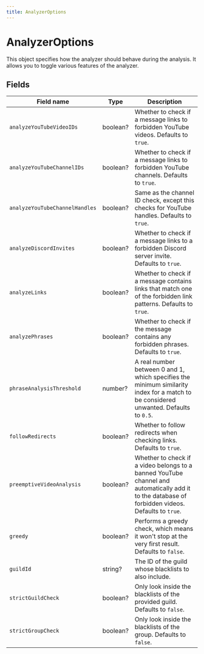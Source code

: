 ```yaml
---
title: AnalyzerOptions
---
```



# AnalyzerOptions

This object specifies how the analyzer should behave during the analysis. It
allows you to toggle various features of the analyzer.

## Fields

| Field name                     | Type     | Description                                                                                                                                       |
| ------------------------------ | -------- | ------------------------------------------------------------------------------------------------------------------------------------------------- |
| `analyzeYouTubeVideoIDs`       | boolean? | Whether to check if a message links to forbidden YouTube videos. Defaults to `true`.                                                              |
| `analyzeYouTubeChannelIDs`     | boolean? | Whether to check if a message links to forbidden YouTube channels. Defaults to `true`.                                                            |
| `analyzeYouTubeChannelHandles` | boolean? | Same as the channel ID check, except this checks for YouTube handles. Defaults to `true`.                                                         |
| `analyzeDiscordInvites`        | boolean? | Whether to check if a message links to a forbidden Discord server invite. Defaults to `true`.                                                     |
| `analyzeLinks`                 | boolean? | Whether to check if a message contains links that match one of the forbidden link patterns. Defaults to `true`.                                   |
| `analyzePhrases`               | boolean? | Whether to check if the message contains any forbidden phrases. Defaults to `true`.                                                               |
| `phraseAnalysisThreshold`      | number?  | A real number between 0 and 1, which specifies the minimum similarity index for a match to be considered unwanted. Defaults to `0.5`.             |
| `followRedirects`              | boolean? | Whether to follow redirects when checking links. Defaults to `true`.                                                                              |
| `preemptiveVideoAnalysis`      | boolean? | Whether to check if a video belongs to a banned YouTube channel and automatically add it to the database of forbidden videos. Defaults to `true`. |
| `greedy`                       | boolean? | Performs a greedy check, which means it won't stop at the very first result. Defaults to `false`.                                                 |
| `guildId`                      | string?  | The ID of the guild whose blacklists to also include.                                                                                             |
| `strictGuildCheck`             | boolean? | Only look inside the blacklists of the provided guild. Defaults to `false`.                                                                       |
| `strictGroupCheck`             | boolean? | Only look inside the blacklists of the group. Defaults to `false`.                                                                                |
